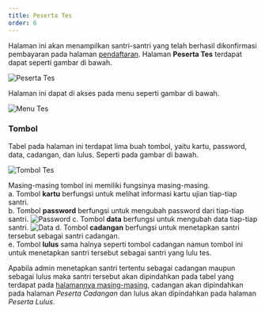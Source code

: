 ```yaml
---
title: Peserta Tes
order: 6
---
```


Halaman ini akan menampilkan santri-santri yang telah berhasil dikonfirmasi pembayaran pada halaman [pendaftaran](/pendaftaran). Halaman <b>Peserta Tes</b> terdapat dapat seperti gambar di bawah. 

![Peserta Tes](./peserta-tes.png)<br/>

Halaman ini dapat di akses pada menu seperti gambar di bawah.

![Menu Tes](./menu-tes.png)<br/>

### Tombol

Tabel pada halaman ini terdapat lima buah tombol, yaitu kartu, password, data, cadangan, dan lulus. Seperti pada gambar di bawah.

![Tombol Tes](./tombol-tes.png)<br/>

Masing-masing tombol ini memiliki fungsinya masing-masing.<br/>
a. Tombol <b>kartu</b> berfungsi untuk melihat informasi kartu ujian tiap-tiap santri.<br/>
b. Tombol <b>password</b> berfungsi untuk mengubah password dari tiap-tiap santri. ![Password](./password.png)
c. Tombol <b>data</b> berfungsi untuk mengubah data tiap-tiap santri. ![Data](./data.png)
d. Tombol <b>cadangan</b> berfungsi untuk menetapkan santri tersebut sebagai santri cadangan.<br/>
e. Tombol <b>lulus</b> sama halnya seperti tombol cadangan namun tombol ini untuk menetapkan santri tersebut sebagai santri yang lulu tes.<br/>

Apabila admin menetapkan santri tertentu sebagai cadangan maupun sebagai lulus maka santri tersebut akan dipindahkan pada tabel yang terdapat pada [halamannya masing-masing](/peserta-lulus-cadangan-dan-daftar-ulang), cadangan akan dipindahkan pada halaman <i>Peserta Cadangan</i> dan lulus akan dipindahkan pada halaman <i>Peserta Lulus</i>.